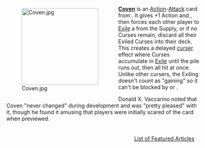 <div style="float: left; margin: 0.5em 0.9em 0.4em 0;">[[File:Coven.jpg|200px]]</div>

'''[[Coven]]''' is an [[Action]]-[[Attack]] card from {{Set|Menagerie}}. It gives +1 Action and {{Costplus|2}}, then forces each other player to [[Exile]] a {{Card|Curse}} from the Supply, or if no Curses remain, discard all their Exiled Curses into their deck. This creates a delayed [[curser]] effect where Curses accumulate in [[Exile]] until the pile runs out, then all hit at once. Unlike other cursers, the Exiling doesn't count as "gaining" so it can't be blocked by {{Card|Watchtower}} or {{Card|Trader}}.

Donald X. Vaccarino noted that Coven "never changed" during development and was "pretty pleased" with it, though he found it amusing that players were initially scared of the card when previewed.

<div style="float: right; margin: 0.5em 0.9em 0.4em 0;">[[List of Featured Articles]]</div>